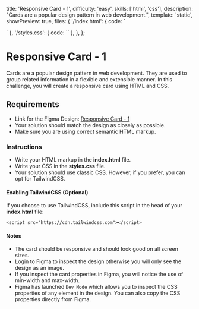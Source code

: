   title: 'Responsive Card - 1',
  difficulty: 'easy',
  skills: ['html', 'css'],
  description: "Cards are a popular design pattern in web development.",
  template: 'static',
  showPreview: true,
  files: {
    '/index.html': {
      code: `<!doctype html>
<html>
  <head>
    <title>Parcel Sandbox</title>
    <meta charset="UTF-8" />
    <link rel="stylesheet" href="/styles.css" />
  </head>

  <body>
    <div>
      <!-- Card Markup Goes Here  -->
    </div>
  </body>
</html>
`
},
    '/styles.css': {
      code: ``
    },
  },
};

# Responsive Card - 1

Cards are a popular design pattern in web development. They are used to group related information in a flexible and extensible manner. In this challenge, you will create a responsive card using HTML and CSS.

## Requirements

- Link for the Figma Design: <a target="_blank" href="https://www.figma.com/file/nT3zhFaMpNLXeoRv2asrSp/Frontend-Hire?type=design&node-id=8-3&mode=design&t=aipoWxawFPKpEQuT-4">Responsive Card - 1</a>
- Your solution should match the design as closely as possible.
- Make sure you are using correct semantic HTML markup.

### Instructions

- Write your HTML markup in the **index.html** file.
- Write your CSS in the **styles.css** file.
- Your solution should use classic CSS. However, if you prefer, you can opt for TailwindCSS.

#### Enabling TailwindCSS (Optional)

If you choose to use TailwindCSS, include this script in the head of your **index.html** file:

```
<script src="https://cdn.tailwindcss.com"></script>
```

#### Notes

- The card should be responsive and should look good on all screen sizes.
- Login to Figma to inspect the design otherwise you will only see the design as an image.
- If you inspect the card properties in Figma, you will notice the use of min-width and max-width.
- Figma has launched `Dev Mode` which allows you to inspect the CSS properties of any element in the design. You can also copy the CSS properties directly from Figma.
